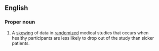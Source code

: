 ==English==

===Proper noun===
{{en-proper noun}}

# {{lb|en|medicine|statistics}} A [[skewing]] of data in [[randomized]] medical studies that occurs when healthy participants are less likely to drop out of the study than sicker patients.